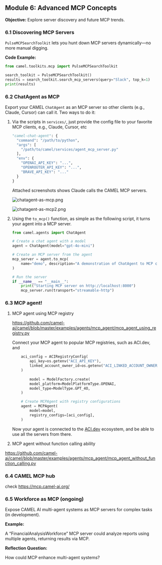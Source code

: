 ## Module 6: Advanced MCP Concepts

**Objective:** Explore server discovery and future MCP trends.

### 6.1 Discovering MCP Servers

`PulseMCPSearchToolkit` lets you hunt down MCP servers dynamically—no more manual digging.

**Code Example:**

```python
from camel.toolkits.mcp import PulseMCPSearchToolkit

search_toolkit = PulseMCPSearchToolkit()
results = search_toolkit.search_mcp_servers(query="Slack", top_k=1)
print(results)

```

### 6.2 ChatAgent as MCP

Export your CAMEL `ChatAgent` as an MCP server so other clients (e.g., Claude, Cursor) can call it. Two ways to do it:

1. Via the scripts in `services/`, just provide the config file to your favorite MCP clients, e.g., Claude, Cursor, etc
    
    ```python
    "camel-chat-agent": {
      "command": "/path/to/python",
      "args": [
        "/path/to/camel/services/agent_mcp_server.py"
      ],
      "env": {
        "OPENAI_API_KEY": "...",
        "OPENROUTER_API_KEY": "...",
        "BRAVE_API_KEY": "..."
      }
    }
    ```
    
    Attached screenshots shows Claude calls the CAMEL MCP servers.
    
    ![chatagent-as-mcp.png](mcp.camel-ai.org/course/module6/chatagent-as-mcp.png)
    
    ![chatagent-as-mcp2.png](mcp.camel-ai.org/course/module6/chatagent-as-mcp2.png)
    
2. Using the `to_mcp()` function, as simple as the following script, it turns your agent into a MCP server.
    
    ```python
    from camel.agents import ChatAgent
    
    # Create a chat agent with a model
    agent = ChatAgent(model="gpt-4o-mini")
    
    # Create an MCP server from the agent
    mcp_server = agent.to_mcp(
        name="demo", description="A demonstration of ChatAgent to MCP conversion"
    )
    
    # Run the server
    if __name__ == "__main__":
        print("Starting MCP server on http://localhost:8000")
        mcp_server.run(transport="streamable-http")
    
    ```
    

### 6.3 MCP agent!

1. MCP agent using MCP registry
    
    https://github.com/camel-ai/camel/blob/master/examples/agents/mcp_agent/mcp_agent_using_registry.py
    
    Connect your MCP agent to popular MCP registries, such as ACI.dev, and 
    
    ```python
        aci_config = ACIRegistryConfig(
            api_key=os.getenv("ACI_API_KEY"),
            linked_account_owner_id=os.getenv("ACI_LINKED_ACCOUNT_OWNER_ID"),
        )
        
    		model = ModelFactory.create(
            model_platform=ModelPlatformType.OPENAI,
            model_type=ModelType.GPT_4O,
        )
    
        # Create MCPAgent with registry configurations
        agent = MCPAgent(
            model=model,
            registry_configs=[aci_config],
        )
    
    ```
    
    Now your agent is connected to the [ACI.dev](http://ACI.dev) ecosystem, and be able to use all the servers from there.
    
2. MCP agent without function calling ability

https://github.com/camel-ai/camel/blob/master/examples/agents/mcp_agent/mcp_agent_without_function_calling.py

### 6.4 CAMEL MCP hub

check https://mcp.camel-ai.org/

### 6.5 Workforce as MCP (ongoing)

Expose CAMEL AI multi-agent systems as MCP servers for complex tasks (in development).

**Example:**

A “FinancialAnalysisWorkforce” MCP server could analyze reports using multiple agents, returning results via MCP.

**Reflection Question:**

How could MCP enhance multi-agent systems?